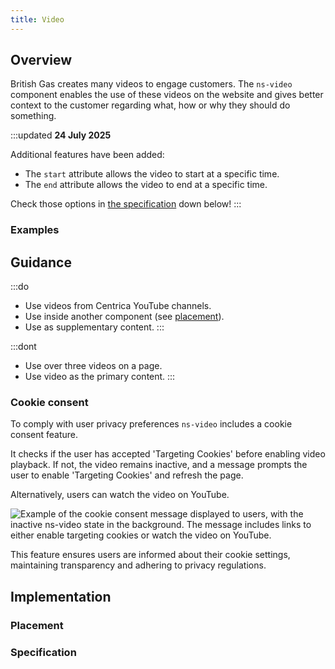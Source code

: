 ```yaml
---
title: Video
---
```




## Overview

<CompDetails name={componentName} />

British Gas creates many videos to engage customers. The `ns-video` component enables the use of these videos on the website and gives better context to the customer regarding what, how or why they should do something.

:::updated
**24 July 2025**

Additional features have been added:

- The `start` attribute allows the video to start at a specific time.
- The `end` attribute allows the video to end at a specific time.

Check those options in [the specification](#specification) down below!
:::

### Examples

<ExampleViewer type="standard" />

## Guidance

:::do
- Use videos from Centrica YouTube channels.
- Use inside another component (see [placement](/components/ns-video#placement)).
- Use as supplementary content.
:::

:::dont
- Use over three videos on a page.
- Use video as the primary content.
:::

### Cookie consent

To comply with user privacy preferences `ns-video` includes a cookie consent feature.

It checks if the user has accepted 'Targeting Cookies' before enabling video playback. If not, the video remains inactive, and a message prompts the user to enable 'Targeting Cookies' and refresh the page.

Alternatively, users can watch the video on YouTube.

![Example of the cookie consent message displayed to users, with the inactive ns-video state in the background. The message includes links to either enable targeting cookies or watch the video on YouTube.](@assets/components/ns-video/cookieconsent.webp)

This feature ensures users are informed about their cookie settings, maintaining transparency and adhering to privacy regulations.

## Implementation

### Placement

<Placement name={componentName} />

### Specification

<Specification name={componentName} />

